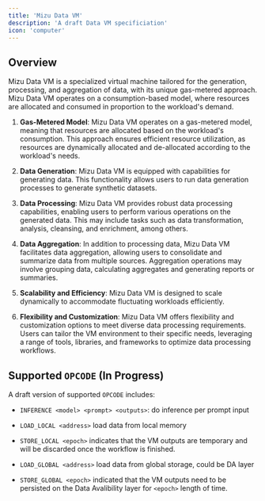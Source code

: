 ```yaml
---
title: 'Mizu Data VM'
description: 'A draft Data VM specificiation'
icon: 'computer'
---
```


## Overview
Mizu Data VM is a specialized virtual machine tailored for the generation, processing, and aggregation of data, with its unique gas-metered approach. Mizu Data VM operates on a consumption-based model, where resources are allocated and consumed in proportion to the workload's demand.

1. **Gas-Metered Model**: Mizu Data VM operates on a gas-metered model, meaning that resources are allocated based on the workload's consumption. This approach ensures efficient resource utilization, as resources are dynamically allocated and de-allocated according to the workload's needs.

2. **Data Generation**: Mizu Data VM is equipped with capabilities for generating data. This functionality allows users to run data generation processes to generate synthetic datasets.

3. **Data Processing**: Mizu Data VM provides robust data processing capabilities, enabling users to perform various operations on the generated data. This may include tasks such as data transformation, analysis, cleansing, and enrichment, among others.

4. **Data Aggregation**: In addition to processing data, Mizu Data VM facilitates data aggregation, allowing users to consolidate and summarize data from multiple sources. Aggregation operations may involve grouping data, calculating aggregates and generating reports or summaries.

5. **Scalability and Efficiency**: Mizu Data VM is designed to scale dynamically to accommodate fluctuating workloads efficiently.

6. **Flexibility and Customization**: Mizu Data VM offers flexibility and customization options to meet diverse data processing requirements. Users can tailor the VM environment to their specific needs, leveraging a range of tools, libraries, and frameworks to optimize data processing workflows.

## Supported `OPCODE` (In Progress)

A draft version of supported `OPCODE` includes:

- `INFERENCE <model> <prompt> <outputs>`: do inference per prompt input

- `LOAD_LOCAL <address>` load data from local memory
- `STORE_LOCAL <epoch>` indicates that the VM outputs are temporary and will be discarded once the workflow is finished.

- `LOAD_GLOBAL <address>` load data from global storage, could be DA layer 
- `STORE_GLOBAL <epoch>` indicated that the VM outputs need to be persisted on the Data Avalibility layer for `<epoch>` length of time.
